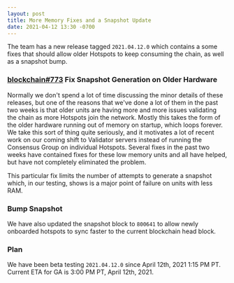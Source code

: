 ```yaml
---
layout: post
title: More Memory Fixes and a Snapshot Update
date: 2021-04-12 13:30 -0700
---
```


The team has a new release tagged `2021.04.12.0` which contains a some fixes that should allow older
Hotspots to keep consuming the chain, as well as a snapshot bump.

<!--truncate-->

### [blockchain#773](https://github.com/helium/blockchain-core/pull/772) Fix Snapshot Generation on Older Hardware

Normally we don't spend a lot of time discussing the minor details of these releases, but one of the
reasons that we've done a lot of them in the past two weeks is that older units are having more and
more issues validating the chain as more Hotspots join the network. Mostly this takes the form of
the older hardware running out of memory on startup, which loops forever. We take this sort of thing
quite seriously, and it motivates a lot of recent work on our coming shift to Validator servers
instead of running the Consensus Group on individual Hotspots. Several fixes in the past two weeks
have contained fixes for these low memory units and all have helped, but have not completely
eliminated the problem.

This particular fix limits the number of attempts to generate a snapshot which, in our testing,
shows is a major point of failure on units with less RAM.

### Bump Snapshot

We have also updated the snapshot block to `800641` to allow newly onboarded hotspots to sync faster
to the current blockchain head block.

### Plan

We have been beta testing `2021.04.12.0` since April 12th, 2021 1:15 PM PT. Current ETA for GA is
3:00 PM PT, April 12th, 2021.
